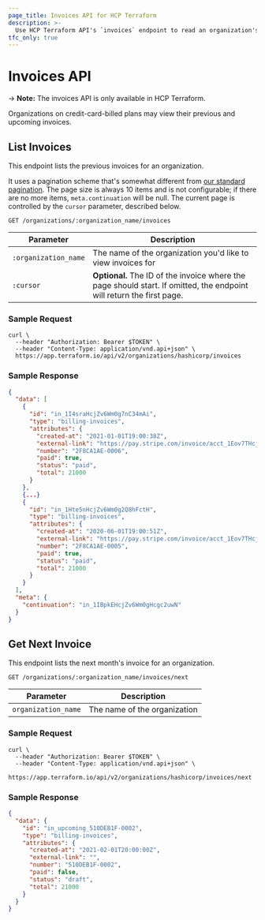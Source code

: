 ```yaml
---
page_title: Invoices API for HCP Terraform
description: >-
  Use HCP Terraform API's `invoices` endpoint to read an organization's current, past, and future invoices.
tfc_only: true
---
```


[200]: https://developer.mozilla.org/en-US/docs/Web/HTTP/Status/200

[201]: https://developer.mozilla.org/en-US/docs/Web/HTTP/Status/201

[202]: https://developer.mozilla.org/en-US/docs/Web/HTTP/Status/202

[204]: https://developer.mozilla.org/en-US/docs/Web/HTTP/Status/204

[400]: https://developer.mozilla.org/en-US/docs/Web/HTTP/Status/400

[401]: https://developer.mozilla.org/en-US/docs/Web/HTTP/Status/401

[403]: https://developer.mozilla.org/en-US/docs/Web/HTTP/Status/403

[404]: https://developer.mozilla.org/en-US/docs/Web/HTTP/Status/404

[409]: https://developer.mozilla.org/en-US/docs/Web/HTTP/Status/409

[412]: https://developer.mozilla.org/en-US/docs/Web/HTTP/Status/412

[422]: https://developer.mozilla.org/en-US/docs/Web/HTTP/Status/422

[429]: https://developer.mozilla.org/en-US/docs/Web/HTTP/Status/429

[500]: https://developer.mozilla.org/en-US/docs/Web/HTTP/Status/500

[504]: https://developer.mozilla.org/en-US/docs/Web/HTTP/Status/504

[JSON API document]: /terraform/cloud-docs/api-docs#json-api-documents

[JSON API error object]: https://jsonapi.org/format/#error-objects

# Invoices API

-> **Note:** The invoices API is only available in HCP Terraform.

Organizations on credit-card-billed plans may view their previous and upcoming invoices.

## List Invoices

This endpoint lists the previous invoices for an organization.

It uses a pagination scheme that's somewhat different from [our standard pagination](/terraform/cloud-docs/api-docs#pagination). The page size is always 10 items and is not configurable; if there are no more items, `meta.continuation` will be null. The current page is controlled by the `cursor` parameter, described below.

`GET /organizations/:organization_name/invoices`

| Parameter            | Description                                                                                                           |
| -------------------- | --------------------------------------------------------------------------------------------------------------------- |
| `:organization_name` | The name of the organization you'd like to view invoices for                                                          |
| `:cursor`            | **Optional.** The ID of the invoice where the page should start. If omitted, the endpoint will return the first page. |

### Sample Request

```shell
curl \
  --header "Authorization: Bearer $TOKEN" \
  --header "Content-Type: application/vnd.api+json" \
  https://app.terraform.io/api/v2/organizations/hashicorp/invoices
```

### Sample Response

```json
{
  "data": [
    {
      "id": "in_1I4sraHcjZv6Wm0g7nC34mAi",
      "type": "billing-invoices",
      "attributes": {
        "created-at": "2021-01-01T19:00:38Z",
        "external-link": "https://pay.stripe.com/invoice/acct_1Eov7THcjZv6Wm0g/invst_IgFMMfdzAZzMQq8GXyUbrk9lFMqvp9SX/pdf",
        "number": "2F8CA1AE-0006",
        "paid": true,
        "status": "paid",
        "total": 21000
      }
    },
    {...}
    {
      "id": "in_1Hte5nHcjZv6Wm0g2Q8hFctH",
      "type": "billing-invoices",
      "attributes": {
        "created-at": "2020-06-01T19:00:51Z",
        "external-link": "https://pay.stripe.com/invoice/acct_1Eov7THcjZv6Wm0g/invst_IUdMM6wl0JfA95tgWGZxpBGXYtJwmBgY/pdf",
        "number": "2F8CA1AE-0005",
        "paid": true,
        "status": "paid",
        "total": 21000
      }
    }
  ],
  "meta": {
    "continuation": "in_1IBpkEHcjZv6Wm0gHcgc2uwN"
  }
}
```

## Get Next Invoice

This endpoint lists the next month's invoice for an organization.

`GET /organizations/:organization_name/invoices/next`

| Parameter           | Description                  |
| ------------------- | ---------------------------- |
| `organization_name` | The name of the organization |

### Sample Request

```shell
curl \
  --header "Authorization: Bearer $TOKEN" \
  --header "Content-Type: application/vnd.api+json" \
  https://app.terraform.io/api/v2/organizations/hashicorp/invoices/next
```

### Sample Response

```json
{
  "data": {
    "id": "in_upcoming_510DEB1F-0002",
    "type": "billing-invoices",
    "attributes": {
      "created-at": "2021-02-01T20:00:00Z",
      "external-link": "",
      "number": "510DEB1F-0002",
      "paid": false,
      "status": "draft",
      "total": 21000
    }
  }
}
```
